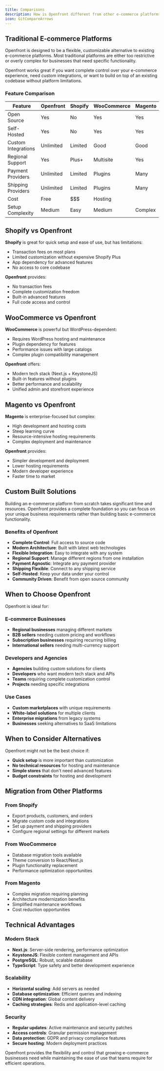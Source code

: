 ```yaml
---
title: Comparisons
description: How is Openfront different from other e-commerce platforms?
icon: GitCompareArrows
---
```


## Traditional E-commerce Platforms

Openfront is designed to be a flexible, customizable alternative to existing e-commerce platforms. Most traditional platforms are either too restrictive or overly complex for businesses that need specific functionality.

Openfront works great if you want complete control over your e-commerce experience, need custom integrations, or want to build on top of an existing codebase without platform limitations.

### Feature Comparison

| Feature                | Openfront | Shopify | WooCommerce | Magento |
| ---------------------- | --------- | ------- | ----------- | ------- |
| Open Source            | Yes       | No      | Yes         | Yes     |
| Self-Hosted            | Yes       | No      | Yes         | Yes     |
| Custom Integrations    | Unlimited | Limited | Good        | Good    |
| Regional Support       | Yes       | Plus+   | Multisite   | Yes     |
| Payment Providers      | Unlimited | Limited | Plugins     | Many    |
| Shipping Providers     | Unlimited | Limited | Plugins     | Many    |
| Cost                   | Free      | $$$     | Hosting     | $$$$    |
| Setup Complexity       | Medium    | Easy    | Medium      | Complex |

## Shopify vs Openfront

**Shopify** is great for quick setup and ease of use, but has limitations:
- Transaction fees on most plans
- Limited customization without expensive Shopify Plus
- App dependency for advanced features
- No access to core codebase

**Openfront** provides:
- No transaction fees
- Complete customization freedom
- Built-in advanced features
- Full code access and control

## WooCommerce vs Openfront

**WooCommerce** is powerful but WordPress-dependent:
- Requires WordPress hosting and maintenance
- Plugin dependency for features
- Performance issues with large catalogs
- Complex plugin compatibility management

**Openfront** offers:
- Modern tech stack (Next.js + KeystoneJS)
- Built-in features without plugins
- Better performance and scalability
- Unified admin and storefront experience

## Magento vs Openfront

**Magento** is enterprise-focused but complex:
- High development and hosting costs
- Steep learning curve
- Resource-intensive hosting requirements
- Complex deployment and maintenance

**Openfront** provides:
- Simpler development and deployment
- Lower hosting requirements
- Modern developer experience
- Faster time to market

## Custom Built Solutions

Building an e-commerce platform from scratch takes significant time and resources. Openfront provides a complete foundation so you can focus on your unique business requirements rather than building basic e-commerce functionality.

### Benefits of Openfront

- **Complete Control**: Full access to source code
- **Modern Architecture**: Built with latest web technologies
- **Flexible Integration**: Easy to integrate with any system
- **Regional Support**: Manage different regions from one installation
- **Payment Agnostic**: Integrate any payment provider
- **Shipping Flexible**: Connect to any shipping service
- **Self-Hosted**: Keep your data under your control
- **Community Driven**: Benefit from open source community

## When to Choose Openfront

Openfront is ideal for:

### E-commerce Businesses
- **Regional businesses** managing different markets
- **B2B sellers** needing custom pricing and workflows
- **Subscription businesses** requiring recurring billing
- **International sellers** needing multi-currency support

### Developers and Agencies
- **Agencies** building custom solutions for clients
- **Developers** who want modern tech stack and APIs
- **Teams** requiring complete customization control
- **Projects** needing specific integrations

### Use Cases
- **Custom marketplaces** with unique requirements
- **White-label solutions** for multiple clients
- **Enterprise migrations** from legacy systems
- **Businesses** seeking alternatives to SaaS limitations

## When to Consider Alternatives

Openfront might not be the best choice if:

- **Quick setup** is more important than customization
- **No technical resources** for hosting and maintenance
- **Simple stores** that don't need advanced features
- **Budget constraints** for hosting and development

## Migration from Other Platforms

### From Shopify
- Export products, customers, and orders
- Migrate custom code and integrations
- Set up payment and shipping providers
- Configure regional settings for different markets

### From WooCommerce
- Database migration tools available
- Theme conversion to React/Next.js
- Plugin functionality replacement
- Performance optimization opportunities

### From Magento
- Complex migration requiring planning
- Architecture modernization benefits
- Simplified maintenance workflows
- Cost reduction opportunities

## Technical Advantages

### Modern Stack
- **Next.js**: Server-side rendering, performance optimization
- **KeystoneJS**: Flexible content management and APIs
- **PostgreSQL**: Robust, scalable database
- **TypeScript**: Type safety and better development experience

### Scalability
- **Horizontal scaling**: Add servers as needed
- **Database optimization**: Efficient queries and indexing
- **CDN integration**: Global content delivery
- **Caching strategies**: Redis and application-level caching

### Security
- **Regular updates**: Active maintenance and security patches
- **Access controls**: Granular permission management
- **Data protection**: GDPR and privacy compliance features
- **Secure hosting**: Modern deployment practices

Openfront provides the flexibility and control that growing e-commerce businesses need while maintaining the ease of use that teams require for efficient operations.